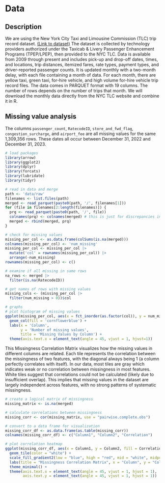# Data

## Description
We are using the New York City Taxi and Limousine Commission (TLC) trip record dataset. [(Link to dataset)](https://www.nyc.gov/site/tlc/about/tlc-trip-record-data.page) The dataset is collected by technology providers authorized under the Taxicab & Livery Passenger Enhancement Programs (TPEP/LPEP), then provided to the NYC TLC. Data is available from 2009 through present and includes pick-up and drop-off dates, times, and locations, trip distances, itemized fares, rate types, payment types, and driver-reported passenger counts. It is updated monthly with a two-month delay, with each file containing a month of data. For each month, there are yellow taxi, green taxi, for-hire vehicle, and high volume for-hire vehicle trip record files. The data comes in PARQUET format with 19 columns. The number of rows depends on the number of trips that month. We will download the monthly data directly from the NYC TLC website and combine it in R.

## Missing value analysis

The columns `passenger_count`, `RatecodeID`, `store_and_fwd_flag`, `congestion_surcharge`, and `airport_fee` are all missing values for the same 1,309,356 rows. These dates all occur between December 31, 2022 and December 31, 2023.

```r
# load packages
library(arrow)
library(ggplot2)
library(dplyr)
library(forcats)
library(lubridate)
library(tidyr)
```

```r
# read in data and merge
path <- 'data/raw'
filenames <- list.files(path)
merged <- read_parquet(paste0(path, '/', filenames[1]))
for (file in filenames[2:length(filenames)]) {
  prq <- read_parquet(paste0(path, '/', file))
  colnames(prq) <- colnames(merged) # this is just for discrepancies in capitalization of colnames
  merged <- rbind(merged, prq)
}
```



```r
# check for missing values
missing_per_col <- as.data.frame(colSums(is.na(merged)))
colnames(missing_per_col) <- 'num_missing'
missing_per_col <- missing_per_col |> 
  mutate('col' = rownames(missing_per_col)) |> 
  arrange(-num_missing)
rownames(missing_per_col) <- c() 

# examine if all missing in same rows
na_rows <- merged |> 
  filter(is.na(RatecodeID))

# get names of rows with missing values
missing_cols <- (missing_per_col |> 
  filter(num_missing > 0))$col
```

```r
# graphs
# plot histogram of missing values
ggplot(missing_per_col, aes(x = fct_inorder(as.factor(col)), y = num_missing)) +
  geom_col(fill = 'cornflowerblue') +
  labs(x = 'Column',
       y = 'Number of missing values',
       title = 'Missing Values by Column') +
  theme(axis.text.x = element_text(angle = 45, vjust = 1, hjust=1))
```
This Missingness Correlation Matrix visualizes how the missing values in different columns are related. Each tile represents the correlation between the missingness of two features, with the diagonal always being 1 (a column perfectly correlates with itself). In our data, most tiles are gray which indicates weak or no correlation between missingness in most features. White tiles suggest that correlations could not be calculated (likely due to insufficient overlap). This implies that missing values in the dataset are largely independent across features, with no strong patterns of systematic missingness.

```r
# create a logical matrix of missingness
missing_matrix <- is.na(merged)

# calculate correlations between missingness
missing_corr <- cor(missing_matrix, use = "pairwise.complete.obs")

# convert to a data frame for visualization
missing_corr_df <- as.data.frame(as.table(missing_corr))
colnames(missing_corr_df) <- c("Column1", "Column2", "Correlation")

# plot correlation heatmap
ggplot(missing_corr_df, aes(x = Column1, y = Column2, fill = Correlation)) +
  geom_tile(color = "white") +
  scale_fill_gradient2(low = "blue", high = "red", mid = "white", midpoint = 0, name = "Correlation") +
  labs(title = "Missingness Correlation Matrix", x = "Column", y = "Column") +
  theme_minimal() +
  theme(axis.text.x = element_text(angle = 45, vjust = 1, hjust = 1),
        axis.text.y = element_text(angle = 45, vjust = 1, hjust = 1))
```

